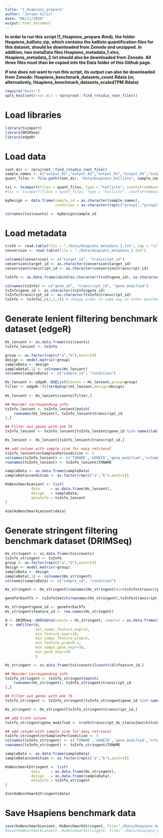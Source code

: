 ```yaml
---
title: "1_Hsapiens_prepare"
author: "Jeroen Gilis"
date: "06/11/2020"
output: html_document
---
```


**In order to run this script (1_Hsapiens_prepare.Rmd), the folder Hsapiens_kallisto.zip, which contains the kallisto quantification files for this dataset, should be downloaded from Zenodo and unzipped. In addition, two metaData files Hsapiens_metadata_1.xlsx, Hsapiens_metadata_2.txt should also be downloaded from Zenodo. All three files must then be copied into the Data folder of this Github page.** 

**If one does not want to run this script, its output can also be downloaded from Zenodo: Hsapiens_benchmark_datasets_count.Rdata (or, alternatively, Hsapiens_benchmark_datasets_scaledTPM.Rdata)**

```r
require("knitr")
opts_knit$set(root.dir = rprojroot::find_rstudio_root_file())
```

# Load libraries

```r
library(tximport)
library(DRIMSeq)
library(edgeR)
```

# Load data

```r
root.dir <- rprojroot::find_rstudio_root_file()
sample_names <- c("output_01","output_02","output_03","output_04","output_05","output_06","output_07","output_08","output_09","output_10")
quant_files <- file.path(root.dir, "Data/Hsapiens_kallisto", sample_names, "abundance.h5")

txi <- tximport(files = quant_files, type = "kallisto", countsFromAbundance = "no", txOut = TRUE)
#txi <- tximport(files = quant_files, type = "kallisto", countsFromAbundance = "scaledTPM", txOut = TRUE)

myDesign <- data.frame(sample_id = as.character(sample_names),
                       condition = as.character(rep(c("group1","group2")),each=5))

colnames(txi$counts) <- myDesign$sample_id
```

# Load metadata

```r
truth <- read.table(file = "./Data/Hsapiens_metadata_1.txt", sep = "\t", header = TRUE)
conversion <- read.table(file = "./Data/Hsapiens_metadata_2.txt")

colnames(conversion) <- c("target_id", "transcript_id")
conversion$target_id <- as.character(conversion$target_id)
conversion$transcript_id <- as.character(conversion$transcript_id)

txInfo <- as.data.frame(cbind(as.character(truth$gene_id), as.character(truth$transcript_id), as.character(truth$transcript_ds_status)))

colnames(txInfo) <- c("gene_id", "transcript_id", "gene_modified")
txInfo$gene_id <- as.character(txInfo$gene_id)
txInfo$transcript_id <- as.character(txInfo$transcript_id)
txInfo <- txInfo[,c(2,1,3)] # change order in same way as other benchmarks
```

# Generate lenient filtering benchmark dataset (edgeR)

```r
Hs_lenient <- as.data.frame(txi$counts)
txInfo_lenient <- txInfo

group <- as.factor(rep(c("a","b"),each=5))
design <- model.matrix(~group)
sampleData <- design
sampleData[,1] <- colnames(Hs_lenient)
colnames(sampleData) <- c("sample_id", "condition")

Hs_lenient <- edgeR::DGEList(counts = Hs_lenient,group=group)
filter <- edgeR::filterByExpr(Hs_lenient,design=design)
            
Hs_lenient <- Hs_lenient$counts[filter,]

## Reorder corresponding info
txInfo_lenient <- txInfo_lenient[match(
    rownames(Hs_lenient), txInfo_lenient$transcript_id
),]

## Filter out genes with one TX
txInfo_lenient <- txInfo_lenient[txInfo_lenient$gene_id %in% names(table(txInfo_lenient$gene_id))[table(txInfo_lenient$gene_id) > 1],]

Hs_lenient <- Hs_lenient[txInfo_lenient$transcript_id,]

## add column with sample size for easy retrieval
txInfo_lenient$nrSamplesPerCondition <- 5
colnames(txInfo_lenient) <- c('TXNAME','GENEID','gene_modified','nrSamplesPerCondition')
rownames(txInfo_lenient) <- txInfo_lenient$TXNAME

sampleData <- as.data.frame(sampleData)
sampleData$condition <- as.factor(rep(c("a","b"),each=5))

HsBenchmarkLenient <- list(
            data     = as.data.frame(Hs_lenient),
            design   = sampleData,
            metaInfo = txInfo_lenient
)

dim(HsBenchmarkLenient$data)
```

# Generate stringent filtering benchmark dataset (DRIMSeq)

```r
Hs_stringent <- as.data.frame(txi$counts)
txInfo_stringent <- txInfo
group <- as.factor(rep(c("a","b"),each=5))
design <- model.matrix(~group)
sampleData <- design
sampleData[,1] <- colnames(Hs_stringent)
colnames(sampleData) <- c("sample_id", "condition")

Hs_stringent <- Hs_stringent[rownames(Hs_stringent)%in%txInfo$transcript_id,]

geneForEachTx <- txInfo[match(rownames(Hs_stringent),txInfo$transcript_id),"gene_id"]

Hs_stringent$gene_id <- geneForEachTx
Hs_stringent$feature_id <- row.names(Hs_stringent)

d <- DRIMSeq::dmDSdata(counts = Hs_stringent, samples = as.data.frame(sampleData))
d <- dmFilter(d,
              min_samps_feature_expr=5, 
              min_feature_expr=10, 
              min_samps_feature_prop=5, 
              min_feature_prop=0.1,
              min_samps_gene_expr=10, 
              min_gene_expr=10
              )

Hs_stringent <- as.data.frame(txi$counts)[counts(d)$feature_id,]

## Reorder corresponding info
txInfo_stringent <- txInfo_stringent[match(
    rownames(Hs_stringent), txInfo_stringent$transcript_id
),]

## Filter out genes with one TX
txInfo_stringent <- txInfo_stringent[txInfo_stringent$gene_id %in% names(table(txInfo_stringent$gene_id))[table(txInfo_stringent$gene_id) > 1],]

Hs_stringent <- Hs_stringent[txInfo_stringent$transcript_id,]

## add truth column
txInfo_stringent$gene_modified <- truth$transcript_ds_status[match(txInfo_stringent$transcript_id,as.character(truth$transcript_id))]

## add column with sample size for easy retrieval
txInfo_stringent$nrSamplesPerCondition <- 5
colnames(txInfo_stringent) <- c('TXNAME','GENEID','gene_modified','nrSamplesPerCondition')
rownames(txInfo_stringent) <- txInfo_stringent$TXNAME

sampleData <- as.data.frame(sampleData)
sampleData$condition <- as.factor(rep(c("a","b"),each=5))

HsBenchmarkStringent <- list(
            data     = as.data.frame(Hs_stringent),
            design   = as.data.frame(sampleData),
            metaInfo = txInfo_stringent
)

dim(HsBenchmarkStringent$data)
```

# Save Hsapiens benchmark data

```r
save(HsBenchmarkLenient, HsBenchmarkStringent, file="./Data/Hsapiens_benchmark_datasets_count.Rdata")
#save(HsBenchmarkLenient, HsBenchmarkStringent, file="./Data/Hsapiens_benchmark_datasets_scaledTPM.Rdata")
```





